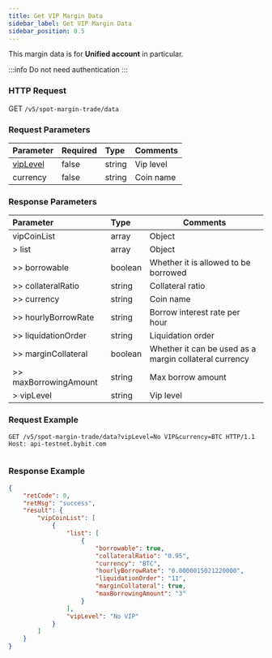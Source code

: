 ```yaml
---
title: Get VIP Margin Data
sidebar_label: Get VIP Margin Data
sidebar_position: 0.5
---
```

This margin data is for **Unified account** in particular.

:::info
Do not need authentication
:::

### HTTP Request
GET `/v5/spot-margin-trade/data`

### Request Parameters
| Parameter | Required | Type | Comments|
|:----- |:-------|:-----|------ |
|[vipLevel](../enum#viplevel)|false|string|Vip level |
|currency|false|string|Coin name |

### Response Parameters
| Parameter | Type | Comments|
|:----- |:-----|----- |
|vipCoinList|array|Object|
|> list|array |Object |
|>> borrowable|boolean |Whether it is allowed to be borrowed |
|>> collateralRatio|string |Collateral ratio |
|>> currency|string |Coin name |
|>> hourlyBorrowRate|string |Borrow interest rate per hour |
|>> liquidationOrder|string |Liquidation order |
|>> marginCollateral|boolean |Whether it can be used as a margin collateral currency |
|>> maxBorrowingAmount|string |Max borrow amount |
|> vipLevel|string |Vip level |

### Request Example

<Tabs groupId="programming-languages">
<TabItem value="http" label="HTTP">

```http
GET /v5/spot-margin-trade/data?vipLevel=No VIP&currency=BTC HTTP/1.1
Host: api-testnet.bybit.com
```

</TabItem>
<TabItem value="python" label="Python">

```python

```

</TabItem>
</Tabs>

### Response Example

```json
{
    "retCode": 0,
    "retMsg": "success",
    "result": {
        "vipCoinList": [
            {
                "list": [
                    {
                        "borrowable": true,
                        "collateralRatio": "0.95",
                        "currency": "BTC",
                        "hourlyBorrowRate": "0.0000015021220000",
                        "liquidationOrder": "11",
                        "marginCollateral": true,
                        "maxBorrowingAmount": "3"
                    }
                ],
                "vipLevel": "No VIP"
            }
        ]
    }
}
```
